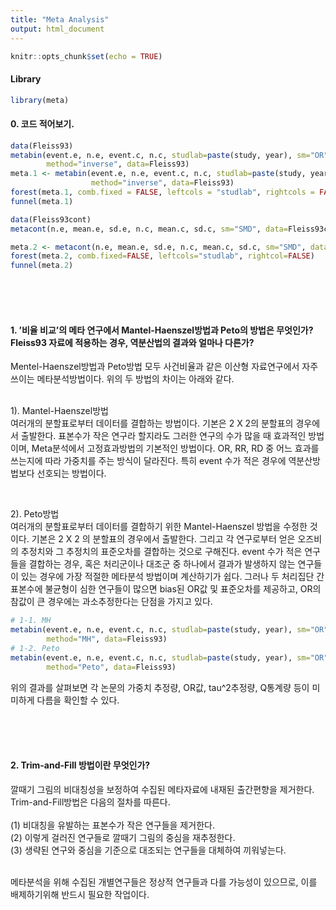 ---
title: "Meta Analysis"
output: html_document
---

```{r setup, include=FALSE}
knitr::opts_chunk$set(echo = TRUE)
```

####  **Library**

```{r message=FALSE}
library(meta)
```

#### 0. 코드 적어보기.

```{r}
data(Fleiss93)
metabin(event.e, n.e, event.c, n.c, studlab=paste(study, year), sm="OR", 
        method="inverse", data=Fleiss93)
meta.1 <- metabin(event.e, n.e, event.c, n.c, studlab=paste(study, year), sm="OR", 
                  method="inverse", data=Fleiss93)
forest(meta.1, comb.fixed = FALSE, leftcols = "studlab", rightcols = FALSE)
funnel(meta.1)

data(Fleiss93cont)
metacont(n.e, mean.e, sd.e, n.c, mean.c, sd.c, sm="SMD", data=Fleiss93cont)

meta.2 <- metacont(n.e, mean.e, sd.e, n.c, mean.c, sd.c, sm="SMD", data=Fleiss93cont)
forest(meta.2, comb.fixed=FALSE, leftcols="studlab", rightcol=FALSE)
funnel(meta.2)

```

<br><br><br>

#### 1. '비율 비교'의 메타 연구에서 Mantel-Haenszel방법과 Peto의 방법은 무엇인가? Fleiss93 자료에 적용하는 경우, 역분산법의 결과와 얼마나 다른가?


Mentel-Haenszel방법과 Peto방법 모두 사건비율과 같은 이산형 자료연구에서 자주쓰이는 메타분석방법이다. 위의 두 방법의 차이는 아래와 같다. <br><br>

1). Mantel-Haenszel방법 <br>
여러개의 분할표로부터 데이터를 결합하는 방법이다. 기본은 2 X 2의 분할표의 경우에서 출발한다. 표본수가 작은 연구라 할지라도 그러한 연구의 수가 많을 때 효과적인 방법이며, Meta분석에서 고정효과방법의 기본적인 방법이다. OR, RR, RD 중 어느 효과를 쓰는지에 따라 가중치를 주는 방식이 달라진다. 특히 event 수가 적은 경우에 역분산방법보다 선호되는 방법이다.

<br>

2). Peto방법 <br>
여러개의 분할표로부터 데이터를 결합하기 위한 Mantel-Haenszel 방법을 수정한 것이다. 기본은 2 X 2 의 분할표의 경우에서 출발한다. 그리고 각 연구로부터 얻은 오즈비의 추정치와 그 추정치의 표준오차를 결합하는 것으로 구해진다. event 수가 적은 연구들을 결합하는 경우, 혹은 처리군이나 대조군 중 하나에서 결과가 발생하지 않는 연구들이 있는 경우에 가장 적절한 메타분석 방법이며 계산하기가 쉽다. 그러나 두 처리집단 간 표본수에 불균형이 심한 연구들이 많으면 bias된 OR값 및 표준오차를 제공하고, OR의 참값이 큰 경우에는 과소추정한다는 단점을 가지고 있다.
```{r}
# 1-1. MH
metabin(event.e, n.e, event.c, n.c, studlab=paste(study, year), sm="OR", 
        method="MH", data=Fleiss93)
# 1-2. Peto
metabin(event.e, n.e, event.c, n.c, studlab=paste(study, year), sm="OR", 
        method="Peto", data=Fleiss93)

```
위의 결과를 살펴보면 각 논문의 가중치 추정량, OR값, tau^2추정량, Q통계량 등이 미미하게 다름을 확인할 수 있다.

<br><br><br>

#### 2. Trim-and-Fill 방법이란 무엇인가?
깔때기 그림의 비대칭성을 보정하여 수집된 메타자료에 내재된 출간편향을 제거한다. Trim-and-Fill방법은 다음의 절차를 따른다. <br><br> 
(1) 비대칭을 유발하는 표본수가 작은 연구들을 제거한다. <br>
(2) 이렇게 걸러진 연구들로 깔때기 그림의 중심을 재추정한다. <br>
(3) 생략된 연구와 중심을 기준으로 대조되는 연구들을 대체하여 끼워넣는다. <br><br>

메타분석을 위해 수집된 개별연구들은 정상적 연구들과 다를 가능성이 있으므로, 이를 배제하기위해 반드시 필요한 작업이다.




